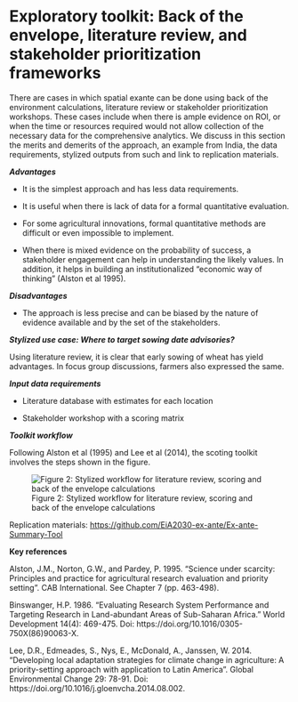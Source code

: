 # Exploratory toolkit: Back of the envelope, literature review, and stakeholder prioritization frameworks

There are cases in which spatial exante can be done using back of the environment calculations, literature review or stakeholder prioritization workshops. These cases include when there is ample evidence on ROI, or when the time or resources required would not allow collection of the necessary data for the comprehensive analytics. We discuss in this section the merits and demerits of the approach, an example from India, the data requirements, stylized outputs from such and link to replication materials.

***Advantages***

-   It is the simplest approach and has less data requirements.

-   It is useful when there is lack of data for a formal quantitative evaluation.

-   For some agricultural innovations, formal quantitative methods are difficult or even impossible to implement.

-   When there is mixed evidence on the probability of success, a stakeholder engagement can help in understanding the likely values. In addition, it helps in building an institutionalized "economic way of thinking" (Alston et al 1995).

***Disadvantages***

-   The approach is less precise and can be biased by the nature of evidence available and by the set of the stakeholders.

***Stylized use case: Where to target sowing date advisories?***

Using literature review, it is clear that early sowing of wheat has yield advantages. In focus group discussions, farmers also expressed the same.

***Input data requirements***

-   Literature database with estimates for each location

-   Stakeholder workshop with a scoring matrix

***Toolkit workflow***

Following Alston et al (1995) and Lee et al (2014), the scoting toolkit involves the steps shown in the figure.

![Figure 2: Stylized workflow for literature review, scoring and back of the envelope calculations](/Back_of_envelope.png)

Replication materials: <https://github.com/EiA2030-ex-ante/Ex-ante-Summary-Tool>

**Key references**

Alston, J.M., Norton, G.W., and Pardey, P. 1995. "Science under scarcity: Principles and practice for agricultural research evaluation and priority setting". CAB International. See Chapter 7 (pp. 463-498).

Binswanger, H.P. 1986. "Evaluating Research System Performance and Targeting Research in Land-abundant Areas of Sub-Saharan Africa." World Development 14(4): 469-475. Doi: https://doi.org/10.1016/0305-750X(86)90063-X.

Lee, D.R., Edmeades, S., Nys, E., McDonald, A., Janssen, W. 2014. "Developing local adaptation strategies for climate change in agriculture: A priority-setting approach with application to Latin America". Global Environmental Change 29: 78-91. Doi: https://doi.org/10.1016/j.gloenvcha.2014.08.002.
